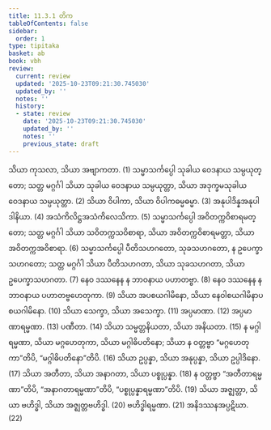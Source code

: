 ```yaml
---
title: 11.3.1 တိက
tableOfContents: false
sidebar:
  order: 1
type: tipitaka
basket: ab
book: vbh
review:
  current: review
  updated: '2025-10-23T09:21:30.745030'
  updated_by: ''
  notes: ''
  history:
  - state: review
    date: '2025-10-23T09:21:30.745030'
    updated_by: ''
    notes: ''
    previous_state: draft
---
```



<ReviewStatus review={frontmatter.review} showDetails={true} />

<HypothesisAnnotation frontmatter={frontmatter} />

<DynamicBreadcrumb />

<Division number="506" book="vbh" e="ch" v="30" p="250">

<Paragraph number="1669" book="vbh">
သိယာ ကုသလာ, သိယာ အဗျာကတာ. (1)
</Paragraph>

<Paragraph number="1670" book="vbh">
သမ္မာသင်္ကပ္ပေါ သုခါယ ဝေဒနာယ သမ္ပယုတ္တော; သတ္တ မဂ္ဂင်္ဂါ သိယာ သုခါယ ဝေဒနာယ သမ္ပယုတ္တာ, သိယာ အဒုက္ခမသုခါယ ဝေဒနာယ သမ္ပယုတ္တာ. (2)
</Paragraph>

<Paragraph number="1671" book="vbh">
သိယာ ဝိပါကာ, သိယာ ဝိပါကဓမ္မဓမ္မာ. (3)
</Paragraph>

<Paragraph number="1672" book="vbh">
အနုပါဒိန္နအနုပါဒါနိယာ. (4)
</Paragraph>

<Paragraph number="1673" book="vbh">
အသံကိလိဋ္ဌအသံကိလေသိကာ. (5)
</Paragraph>

<Paragraph number="1674" book="vbh">
သမ္မာသင်္ကပ္ပေါ အဝိတက္ကဝိစာရမတ္တော; သတ္တ မဂ္ဂင်္ဂါ သိယာ သဝိတက္ကသဝိစာရာ, သိယာ အဝိတက္ကဝိစာရမတ္တာ, သိယာ အဝိတက္ကအဝိစာရာ. (6)
</Paragraph>

<Paragraph number="1675" book="vbh">
သမ္မာသင်္ကပ္ပေါ ပီတိသဟဂတော, သုခသဟဂတော, န ဥပေက္ခာသဟဂတော; သတ္တ မဂ္ဂင်္ဂါ သိယာ ပီတိသဟဂတာ, သိယာ သုခသဟဂတာ, သိယာ ဥပေက္ခာသဟဂတာ. (7)
</Paragraph>

<Paragraph number="1676" book="vbh">
နေဝ ဒဿနေန န ဘာဝနာယ ပဟာတဗ္ဗာ. (8)
</Paragraph>

<Paragraph number="1677" book="vbh">
နေဝ ဒဿနေန န ဘာဝနာယ ပဟာတဗ္ဗဟေတုကာ. (9)
</Paragraph>

<Paragraph number="1678" book="vbh">
သိယာ အပစယဂါမိနော, သိယာ နေဝါစယဂါမိနာပစယဂါမိနော. (10)
</Paragraph>

<Paragraph number="1679" book="vbh">
သိယာ သေက္ခာ, သိယာ အသေက္ခာ. (11)
</Paragraph>

<Paragraph number="1680" book="vbh">
အပ္ပမာဏာ. (12)
</Paragraph>

<Paragraph number="1681" book="vbh">
အပ္ပမာဏာရမ္မဏာ. (13)
</Paragraph>

<Paragraph number="1682" book="vbh">
ပဏီတာ. (14)
</Paragraph>

<Paragraph number="1683" book="vbh">
သိယာ သမ္မတ္တနိယတာ, သိယာ အနိယတာ. (15)
</Paragraph>

<Paragraph number="1684" book="vbh">
န မဂ္ဂါရမ္မဏာ, သိယာ မဂ္ဂဟေတုကာ, သိယာ မဂ္ဂါဓိပတိနော; သိယာ န ဝတ္တဗ္ဗာ “မဂ္ဂဟေတုကာ”တိပိ, “မဂ္ဂါဓိပတိနော”တိပိ. (16)
</Paragraph>

<Paragraph number="1685" book="vbh">
သိယာ ဥပ္ပန္နာ, သိယာ အနုပ္ပန္နာ, သိယာ ဥပ္ပါဒိနော. (17)
</Paragraph>

<Paragraph number="1686" book="vbh">
သိယာ အတီတာ, သိယာ အနာဂတာ, သိယာ ပစ္စုပ္ပန္နာ. (18)
</Paragraph>

<Paragraph number="1687" book="vbh">
န ဝတ္တဗ္ဗာ “အတီတာရမ္မဏာ”တိပိ, “အနာဂတာရမ္မဏာ”တိပိ, “ပစ္စုပ္ပန္နာရမ္မဏာ”တိပိ. (19)
</Paragraph>

<Paragraph number="1688" book="vbh">
သိယာ အဇ္ဈတ္တာ, သိယာ ဗဟိဒ္ဓါ, သိယာ အဇ္ဈတ္တဗဟိဒ္ဓါ. (20)
</Paragraph>

<Paragraph number="1689" book="vbh">
ဗဟိဒ္ဓါရမ္မဏာ. (21)
</Paragraph>

<Paragraph number="1690" book="vbh">
အနိဒဿနအပ္ပဋိဃာ. (22)
</Paragraph>
</Division>